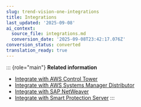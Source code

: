 ```yaml
---
slug: trend-vision-one-integrations
title: Integrations
last_updated: '2025-09-08'
ai_context:
  source_file: integrations.md
  conversion_date: '2025-09-08T23:42:17.076Z'
conversion_status: converted
translation_ready: true
---
```


::: {role="main"}
**Related information**

- [Integrate with AWS Control Tower](integrate-aws-control-tower.mdx)
- [Integrate with AWS Systems Manager Distributor](aws-systems-manager-distributor-2.mdx)
- [Integrate with SAP NetWeaver](integrate-sap-netweaver.mdx)
- [Integrate with Smart Protection Server](integrate-smart-protection-server.mdx)
:::
